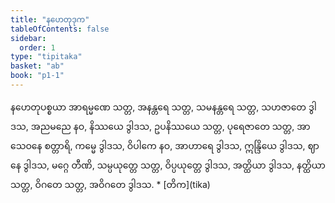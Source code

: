 ```yaml
---
title: "နဟေတုဒုက"
tableOfContents: false
sidebar:
  order: 1
type: "tipitaka"
basket: "ab"
book: "p1-1"
---
```



<DynamicBreadcrumb />

<Division number="81" book="p1-1" e="ch" v="36" p="360">

<Paragraph number="2243" book="p1-1">
နဟေတုပစ္စယာ အာရမ္မဏေ သတ္တ, အနန္တရေ သတ္တ, သမနန္တရေ သတ္တ, သဟဇာတေ ဒွါဒသ, အညမညေ နဝ, နိဿယေ ဒွါဒသ, ဥပနိဿယေ သတ္တ, ပုရေဇာတေ သတ္တ, အာသေဝနေ စတ္တာရိ, ကမ္မေ ဒွါဒသ, ဝိပါကေ နဝ, အာဟာရေ ဒွါဒသ, ဣန္ဒြိယေ ဒွါဒသ, ဈာနေ ဒွါဒသ, မဂ္ဂေ တီဏိ, သမ္ပယုတ္တေ သတ္တ, ဝိပ္ပယုတ္တေ ဒွါဒသ, အတ္ထိယာ ဒွါဒသ, နတ္ထိယာ သတ္တ, ဝိဂတေ သတ္တ, အဝိဂတေ ဒွါဒသ.

</Paragraph>
</Division>

<TableOfContents book="p1-1">
* [တိက](tika)
</TableOfContents>